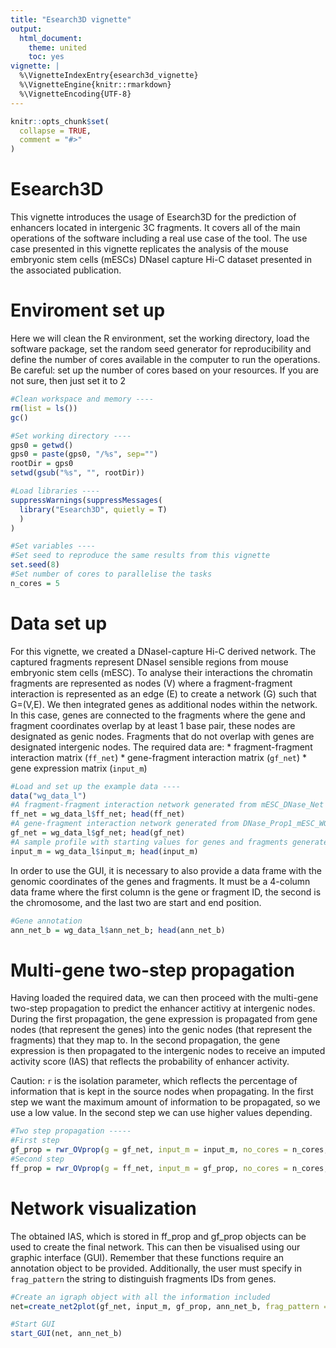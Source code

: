 ```yaml
---
title: "Esearch3D vignette"
output:
  html_document:
    theme: united
    toc: yes
vignette: |
  %\VignetteIndexEntry{esearch3d_vignette} 
  %\VignetteEngine{knitr::rmarkdown} 
  %\VignetteEncoding{UTF-8}
---
```


```r
knitr::opts_chunk$set(
  collapse = TRUE,
  comment = "#>"
)
```

# Esearch3D  
This vignette introduces the usage of Esearch3D for the prediction of enhancers located in intergenic 3C fragments. 
It covers all of the main operations of the software including a real use case of the tool. The use case presented in this vignette replicates the analysis of the mouse embryonic stem cells (mESCs) DNaseI capture Hi-C dataset presented in the associated publication.  

# Enviroment set up
Here we will clean the R environment, set the working directory, load the software package, set the random seed generator for reproducibility and define the number of cores available in the computer to run the operations.
Be careful: set up the number of cores based on your resources. If you are not sure, then just set it to 2

```r
#Clean workspace and memory ----
rm(list = ls())
gc()

#Set working directory ----
gps0 = getwd()
gps0 = paste(gps0, "/%s", sep="")
rootDir = gps0
setwd(gsub("%s", "", rootDir))

#Load libraries ----
suppressWarnings(suppressMessages(
  library("Esearch3D", quietly = T)
  )
)

#Set variables ----
#Set seed to reproduce the same results from this vignette
set.seed(8)
#Set number of cores to parallelise the tasks
n_cores = 5
```

# Data set up
For this vignette, we created a DNaseI-capture Hi-C derived network. The captured fragments represent DNaseI sensible regions from mouse embryonic stem cells (mESC). To analyse their interactions the chromatin fragments are represented as nodes (V) where a fragment-fragment interaction is represented as an edge (E) to create a network (G) such that G=(V,E). We then integrated genes as additional nodes within the network. In this case, genes are connected to the fragments where the gene and fragment coordinates overlap by at least 1 base pair, these nodes are designated as genic nodes. Fragments that do not overlap with genes are designated intergenic nodes.
The required data are:
* fragment-fragment interaction matrix (`ff_net`)
* gene-fragment interaction matrix (`gf_net`)
* gene expression matrix (`input_m`)


```r
#Load and set up the example data ----
data("wg_data_l")
#A fragment-fragment interaction network generated from mESC_DNase_Net interactions data
ff_net = wg_data_l$ff_net; head(ff_net)
#A gene-fragment interaction network generated from DNase_Prop1_mESC_WG interactions data
gf_net = wg_data_l$gf_net; head(gf_net)
#A sample profile with starting values for genes and fragments generated from mESC_bin_matrix_Prop1
input_m = wg_data_l$input_m; head(input_m)
```

In order to use the GUI, it is necessary to also provide a data frame with the genomic coordinates of the genes and fragments. It must be a 4-column data frame where the first column is the gene or fragment ID, the second is the chromosome, and the last two are start and end position.

```r
#Gene annotation
ann_net_b = wg_data_l$ann_net_b; head(ann_net_b)
```

# Multi-gene two-step propagation
Having loaded the required data, we can then proceed with the multi-gene two-step propagation to predict the enhancer actitivy at intergenic nodes.
During the first propagation, the gene expression is propagated from gene nodes (that represent the genes) into the genic nodes (that represent the fragments) that they map to. 
In the second propagation, the gene expression is then propagated to the intergenic nodes to receive an imputed activity score (IAS) that reflects the probability of enhancer activity.

Caution: `r` is the isolation parameter, which reflects the percentage of information that is kept in the source nodes when propagating. In the first step we want the maximum amount of information to be propagated, so we use a low value. In the second step we can use higher values depending.

```r
#Two step propagation -----
#First step
gf_prop = rwr_OVprop(g = gf_net, input_m = input_m, no_cores = n_cores, r = 0.1)
#Second step
ff_prop = rwr_OVprop(g = ff_net, input_m = gf_prop, no_cores = n_cores, r = 0.8)
```

# Network visualization
The obtained IAS, which is stored in ff_prop and gf_prop objects can be used to create the final network. This can then be visualised using our graphic interface (GUI). Remember that these functions require an annotation object to be provided. Additionally, the user must specify in `frag_pattern` the string to distinguish fragments IDs from genes.
```r
#Create an igraph object with all the information included
net=create_net2plot(gf_net, input_m, gf_prop, ann_net_b, frag_pattern = "frag", ff_net, ff_prop)

#Start GUI
start_GUI(net, ann_net_b)
```
